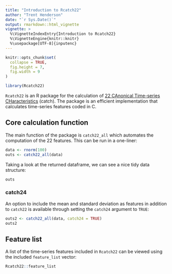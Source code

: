 ```yaml
---
title: "Introduction to Rcatch22"
author: "Trent Henderson"
date: "`r Sys.Date()`"
output: rmarkdown::html_vignette
vignette: >
  %\VignetteIndexEntry{Introduction to Rcatch22}
  %\VignetteEngine{knitr::knitr}
  %\usepackage[UTF-8]{inputenc}
---
```


```r
knitr::opts_chunk$set(
  collapse = TRUE,
  fig.height = 7,
  fig.width = 9
)
```

```r
library(Rcatch22)
```

`Rcatch22` is an R package for the calculation of [22 CAnonical Time-series CHaracteristics](https://github.com/DynamicsAndNeuralSystems/catch22) (catch). The package is an efficient implementation that calculates time-series features coded in C.

## Core calculation function

The main function of the package is `catch22_all` which automates the computation of the 22 features. This can be run in a one-liner:

```r
data <- rnorm(100)
outs <- catch22_all(data)
```

Taking a look at the returned dataframe, we can see a nice tidy data structure:

```r
outs
```

### catch24

An option to include the mean and standard deviation as features in addition to `catch22` is available through setting the `catch24` argument to `TRUE`:

```r
outs2 <- catch22_all(data, catch24 = TRUE)
outs2
```

## Feature list

A list of the time-series features included in `Rcatch22` can be viewed using the included `feature_list` vector:

```r
Rcatch22::feature_list
```
